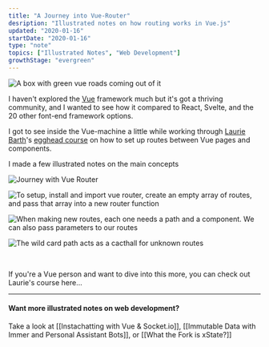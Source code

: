 ```yaml
---
title: "A Journey into Vue-Router"
desription: "Illustrated notes on how routing works in Vue.js"
updated: "2020-01-16"
startDate: "2020-01-16"
type: "note"
topics: ["Illustrated Notes", "Web Development"]
growthStage: "evergreen"
---
```


<TwoColumn>

![A box with green vue roads coming out of it](https://res.cloudinary.com/dg3gyk0gu/image/upload/v1592262763/maggieappleton.com/egghead-course-notes/vuerouter/thumb_2x.png)

I haven't explored the [Vue](https://vuejs.org/) framework much but it's got a thriving community, and I wanted to see how it compared to React, Svelte, and the 20 other font-end framework options.

</TwoColumn>

I got to see inside the Vue-machine a little while working through [Laurie Barth](https://twitter.com/laurieontech)'s [egghead course](https://egghead.io/courses/a-journey-with-vue-router) on how to set up routes between Vue pages and components.

I made a few illustrated notes on the main concepts

<img
    alt="Journey with Vue Router"
    src="https://res.cloudinary.com/dg3gyk0gu/image/upload/v1592262764/maggieappleton.com/egghead-course-notes/vuerouter/VueRouter_1.png"
/>

<img
    alt="To setup, install and import vue router, create an empty array of routes, and pass that array into a new router function"
    src="https://res.cloudinary.com/dg3gyk0gu/image/upload/v1592262762/maggieappleton.com/egghead-course-notes/vuerouter/VueRouter_2.png"
/>

<img
    alt="When making new routes, each one needs a path and a component. We can also pass parameters to our routes"
    src="https://res.cloudinary.com/dg3gyk0gu/image/upload/v1592262765/maggieappleton.com/egghead-course-notes/vuerouter/VueRouter_3.png"
/>

<img
    alt="The wild card path acts as a cacthall for unknown routes"
    src="https://res.cloudinary.com/dg3gyk0gu/image/upload/v1592262764/maggieappleton.com/egghead-course-notes/vuerouter/VueRouter_4.png"
/>

<br />

If you're a Vue person and want to dive into this more, you can check out Laurie's course here...

<a noTip href="https://egghead.io/courses/a-journey-with-vue-router">
    <ImageFrame
        width="90%"
        alt="Shareable Custom Hooks in React"
        src="https://og-image-egghead-course.now.sh/a-journey-with-vue-router"
    />
</a>

---

#### Want more illustrated notes on web development?

Take a look at [[Instachatting with Vue & Socket.io]], [[Immutable Data with Immer and Personal Assistant Bots]], or [[What the Fork is xState?]]
